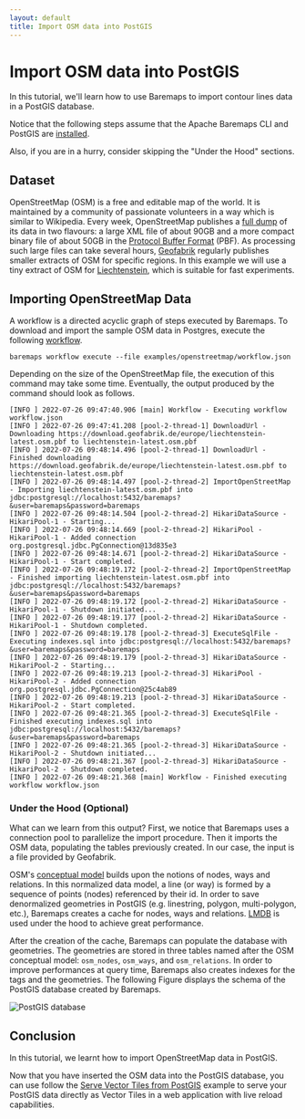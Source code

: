 ```yaml
---
layout: default
title: Import OSM data into PostGIS
---
```


# Import OSM data into PostGIS

In this tutorial, we'll learn how to use Baremaps to import contour lines data in a PostGIS database.

Notice that the following steps assume that the Apache Baremaps CLI and PostGIS are [installed](/documentation/getting-started/).

Also, if you are in a hurry, consider skipping the "Under the Hood" sections.

## Dataset

OpenStreetMap (OSM) is a free and editable map of the world.
It is maintained by a community of passionate volunteers in a way which is similar to Wikipedia.
Every week, OpenStreetMap publishes a [full dump](https://planet.openstreetmap.org/) of its data in two flavours: a large XML file of about 90GB and a more compact binary file of about 50GB in the  [Protocol Buffer Format](https://developers.google.com/protocol-buffers) (PBF).
As processing such large files can take several hours, [Geofabrik](http://www.geofabrik.de/data/download.html) regularly publishes smaller extracts of OSM for specific regions.
In this example we will use a tiny extract of OSM for [Liechtenstein](https://en.wikipedia.org/wiki/Liechtenstein), which is suitable for fast experiments.

## Importing OpenStreetMap Data

A workflow is a directed acyclic graph of steps executed by Baremaps.
To download and import the sample OSM data in Postgres, execute the following [workflow](https://raw.githubusercontent.com/apache/incubator-baremaps/main/examples/openstreetmap/workflow.json).

```
baremaps workflow execute --file examples/openstreetmap/workflow.json
```

Depending on the size of the OpenStreetMap file, the execution of this command may take some time.
Eventually, the output produced by the command should look as follows.

```
[INFO ] 2022-07-26 09:47:40.906 [main] Workflow - Executing workflow workflow.json
[INFO ] 2022-07-26 09:47:41.208 [pool-2-thread-1] DownloadUrl - Downloading https://download.geofabrik.de/europe/liechtenstein-latest.osm.pbf to liechtenstein-latest.osm.pbf
[INFO ] 2022-07-26 09:48:14.496 [pool-2-thread-1] DownloadUrl - Finished downloading https://download.geofabrik.de/europe/liechtenstein-latest.osm.pbf to liechtenstein-latest.osm.pbf
[INFO ] 2022-07-26 09:48:14.497 [pool-2-thread-2] ImportOpenStreetMap - Importing liechtenstein-latest.osm.pbf into jdbc:postgresql://localhost:5432/baremaps?&user=baremaps&password=baremaps
[INFO ] 2022-07-26 09:48:14.504 [pool-2-thread-2] HikariDataSource - HikariPool-1 - Starting...
[INFO ] 2022-07-26 09:48:14.669 [pool-2-thread-2] HikariPool - HikariPool-1 - Added connection org.postgresql.jdbc.PgConnection@13d835e3
[INFO ] 2022-07-26 09:48:14.671 [pool-2-thread-2] HikariDataSource - HikariPool-1 - Start completed.
[INFO ] 2022-07-26 09:48:19.172 [pool-2-thread-2] ImportOpenStreetMap - Finished importing liechtenstein-latest.osm.pbf into jdbc:postgresql://localhost:5432/baremaps?&user=baremaps&password=baremaps
[INFO ] 2022-07-26 09:48:19.172 [pool-2-thread-2] HikariDataSource - HikariPool-1 - Shutdown initiated...
[INFO ] 2022-07-26 09:48:19.177 [pool-2-thread-2] HikariDataSource - HikariPool-1 - Shutdown completed.
[INFO ] 2022-07-26 09:48:19.178 [pool-2-thread-3] ExecuteSqlFile - Executing indexes.sql into jdbc:postgresql://localhost:5432/baremaps?&user=baremaps&password=baremaps
[INFO ] 2022-07-26 09:48:19.179 [pool-2-thread-3] HikariDataSource - HikariPool-2 - Starting...
[INFO ] 2022-07-26 09:48:19.213 [pool-2-thread-3] HikariPool - HikariPool-2 - Added connection org.postgresql.jdbc.PgConnection@25c4ab89
[INFO ] 2022-07-26 09:48:19.213 [pool-2-thread-3] HikariDataSource - HikariPool-2 - Start completed.
[INFO ] 2022-07-26 09:48:21.365 [pool-2-thread-3] ExecuteSqlFile - Finished executing indexes.sql into jdbc:postgresql://localhost:5432/baremaps?&user=baremaps&password=baremaps
[INFO ] 2022-07-26 09:48:21.365 [pool-2-thread-3] HikariDataSource - HikariPool-2 - Shutdown initiated...
[INFO ] 2022-07-26 09:48:21.367 [pool-2-thread-3] HikariDataSource - HikariPool-2 - Shutdown completed.
[INFO ] 2022-07-26 09:48:21.368 [main] Workflow - Finished executing workflow workflow.json
```

### Under the Hood (Optional)

What can we learn from this output?
First, we notice that Baremaps uses a connection pool to parallelize the import procedure.
Then it imports the OSM data, populating the tables previously created.
In our case, the input is a file provided by Geofabrik.

OSM's [conceptual model](https://wiki.openstreetmap.org/wiki/Elements) builds upon the notions of nodes, ways and relations.
In this normalized data model, a line (or way) is formed by a sequence of points (nodes) referenced by their id.
In order to save denormalized geometries in PostGIS (e.g. linestring, polygon, multi-polygon, etc.), Baremaps creates a cache for nodes, ways and relations.
[LMDB](https://symas.com/lmdb/) is used under the hood to achieve great performance.

After the creation of the cache, Baremaps can populate the database with geometries.
The geometries are stored in three tables named after the OSM conceptual model: `osm_nodes`, `osm_ways`, and `osm_relations`.
In order to improve performances at query time, Baremaps also creates indexes for the tags and the geometries.
The following Figure displays the schema of the PostGIS database created by Baremaps.

![PostGIS database](/images/database.png)

## Conclusion

In this tutorial, we learnt how to import OpenStreetMap data in PostGIS.

Now that you have inserted the OSM data into the PostGIS database, you can use follow the [Serve Vector Tiles from PostGIS](/documentation/examples/serve-and-export-vector-tiles/) example to serve 
your PostGIS data directly as Vector Tiles in a web application with live reload capabilities.
